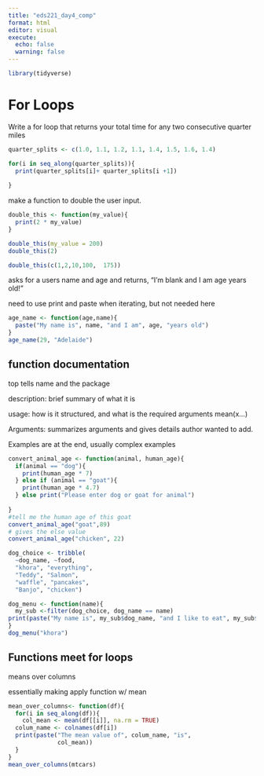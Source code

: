 ```yaml
---
title: "eds221_day4_comp"
format: html
editor: visual
execute: 
  echo: false
  warning: false
---
```


```r

  
library(tidyverse)
```

# For Loops			

Write a for loop that returns your total time for any two consecutive
quarter miles

```r
quarter_splits <- c(1.0, 1.1, 1.2, 1.1, 1.4, 1.5, 1.6, 1.4)

for(i in seq_along(quarter_splits)){
  print(quarter_splits[i]+ quarter_splits[i +1])
  
}
```

make a function to double the user input.

```r
double_this <- function(my_value){
  print(2 * my_value)
}

double_this(my_value = 200)
double_this(2)

double_this(c(1,2,10,100,  175))

```

asks for a users name and age and returns, "I'm blank and I am age years old!"

need to use print and paste when iterating, but not needed here

```r
age_name <- function(age,name){
  paste("My name is", name, "and I am", age, "years old")
}
age_name(29, "Adelaide")


```

## function documentation

top tells name and the package

description: brief summary of what it is

usage: how is it structured, and what is the required arguments mean(x...)

Arguments: summarizes arguments and gives details author wanted to add.

Examples are at the end, usually complex examples

```r
convert_animal_age <- function(animal, human_age){
  if(animal == "dog"){
    print(human_age * 7)
  } else if (animal == "goat"){
    print(human_age * 4.7)
  } else print("Please enter dog or goat for animal")
  
}
#tell me the human age of this goat
convert_animal_age("goat",89)
# gives the else value 
convert_animal_age("chicken", 22)
```

```r
dog_choice <- tribble(
  ~dog_name, ~food,
  "khora", "everything",
  "Teddy", "Salmon",
  "waffle", "pancakes",
  "Banjo", "chicken")

dog_menu <- function(name){
  my_sub <-filter(dog_choice, dog_name == name)
print(paste("My name is", my_sub$dog_name, "and I like to eat", my_sub$food ))
}
dog_menu("khora")

```

## Functions meet for loops

means over columns

essentially making apply function w/ mean

```r
mean_over_columns<- function(df){
  for(i in seq_along(df)){
    col_mean <- mean(df[[i]], na.rm = TRUE)
  colum_name <- colnames(df[i])
  print(paste("The mean value of", colum_name, "is",
              col_mean))
  }
}
mean_over_columns(mtcars)
```
